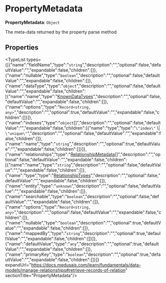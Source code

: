 
# PropertyMetadata

 **PropertyMetadata**: `Object`

The meta-data returned by the property parse method

## Properties

<TypeList types={[{"name":"fieldName","type":"`string`","description":"","optional":false,"defaultValue":"","expandable":false,"children":[]},{"name":"nullable","type":"`boolean`","description":"","optional":false,"defaultValue":"","expandable":false,"children":[]},{"name":"dataType","type":"`object`","description":"","optional":false,"defaultValue":"","expandable":false,"children":[{"name":"name","type":"[KnownDataTypes](../types.DmlTypes.KnownDataTypes/page.mdx)","description":"","optional":false,"defaultValue":"","expandable":false,"children":[]},{"name":"options","type":"`Record<string, any>`","description":"","optional":true,"defaultValue":"","expandable":false,"children":[]}]},{"name":"indexes","type":"`object`[]","description":"","optional":false,"defaultValue":"","expandable":false,"children":[{"name":"type","type":"`\"index\"` \\| `\"unique\"`","description":"","optional":false,"defaultValue":"","expandable":false,"children":[]},{"name":"name","type":"`string`","description":"","optional":true,"defaultValue":"","expandable":false,"children":[]}]},{"name":"relationships","type":"[RelationshipMetadata](../types.DmlTypes.RelationshipMetadata/page.mdx)[]","description":"","optional":false,"defaultValue":"","expandable":false,"children":[{"name":"name","type":"`string`","description":"","optional":false,"defaultValue":"","expandable":false,"children":[]},{"name":"type","type":"[RelationshipTypes](../types.DmlTypes.RelationshipTypes/page.mdx)","description":"","optional":false,"defaultValue":"","expandable":false,"children":[]},{"name":"entity","type":"`unknown`","description":"","optional":false,"defaultValue":"","expandable":false,"children":[]},{"name":"searchable","type":"`boolean`","description":"","optional":false,"defaultValue":"","expandable":false,"children":[]},{"name":"options","type":"`Record<string, any>`","description":"","optional":false,"defaultValue":"","expandable":false,"children":[]},{"name":"nullable","type":"`boolean`","description":"","optional":true,"defaultValue":"","expandable":false,"children":[]},{"name":"mappedBy","type":"`string`","description":"","optional":true,"defaultValue":"","expandable":false,"children":[]}]},{"name":"defaultValue","type":"`any`","description":"","optional":true,"defaultValue":"","expandable":false,"children":[]},{"name":"primaryKey","type":"`boolean`","description":"","optional":true,"defaultValue":"","expandable":false,"children":[]}]} expandUrl="https://docs.medusajs.com/learn/fundamentals/data-models/manage-relationships#retrieve-records-of-relation" sectionTitle="PropertyMetadata"/>
